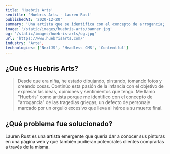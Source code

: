```yaml
---
title: 'Huebris Arts'
seotitle: 'Huebris Arts - Lauren Rust'
publishedAt: '2020-12-20'
summary: 'Una artista que se identifica con el concepto de arrogancia; un defecto de personaje marcado por un orgullo excesivo.'
image: '/static/images/huebris-arts/banner.jpg'
og: '/static/images/huebris-arts/og.jpg'
url: 'https://www.huebrisarts.com/'
industry: 'Arte',
technologies: ['NextJS', 'Headless CMS', 'Contentful']
---
```


## ¿Qué es Huebris Arts?

> Desde que era niña, he estado dibujando, pintando, tomando fotos y creando cosas. Continúo esta pasión de la infancia con el objetivo de expresar las ideas, opiniones y sentimientos que tengo. Me llamo "Huebris" como artista porque me identifico con el concepto de "arrogancia" de las tragedias griegas; un defecto de personaje marcado por un orgullo excesivo que lleva al héroe a su muerte final.

## ¿Qué problema fue solucionado?

Lauren Rust es una artista emergente que quería dar a conocer sus pinturas en una página web y que también pudieran potenciales clientes comprarlas a través de la misma.